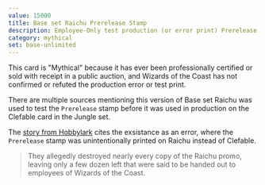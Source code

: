 ```yaml
---
value: 15000
title: Base set Raichu Prerelease Stamp
description: Employee-Only test production (or error print) Prerelease Raichu.
category: mythical
set: base-unlimited
---
```


This card is "Mythical" because it has ever been professionally certified or sold with receipt in a public auction,
and Wizards of the Coast has not confirmed or refuted the production error or test print.

There are multiple sources mentioning this version of Base set Raichu was used to test the `Prerelease`
stamp before it was used in production on the Clefable card in the Jungle set.

The [story from Hobbylark](https://hobbylark.com/card-games/Pre-Release-Raichu-The-Story-Behind-One-of-the-Worlds-Rarest-Pokmon-Cards)
cites the exsistance as an error, where the `Prerelease` stamp was unintentionally printed on Raichu instead of Clefable.

> They allegedly destroyed nearly every copy of the Raichu promo,
> leaving only a few dozen left that were said to be handed out to employees of Wizards of the Coast.
